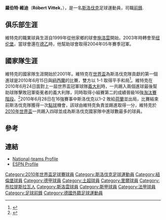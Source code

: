{{expand|time=2010-06-26T00:33:26+00:00}}
{{noteTA
|G1=Football
|G2=uefa
|T=zh-hans:罗伯特·维特克; zh-hk:羅伯特·維迪;zh-tw:羅伯特·維特克;
|1=zh-hans:维特克; zh-hk:維迪;zh-tw:維特克;
}}
{{Infobox Football biography 2
 | playername           = 罗伯特·维特克<br />Róbert Vittek
 | image                = [[File:Robert_Vittek_2008.jpg|200px]]
 | height               = {{height|m=1.87}}
 | dateofbirth          = {{birth date and age|1982|4|1|df=y}}
 | cityofbirth          = [[布拉提斯拉瓦|布拉提斯拉瓦]]
 | countryofbirth       = {{CZS}}
 | currentclub          = [[巴迪斯拉華施洛雲體育會|施洛雲]]  
 | clubnumber           =
 | position             = [[前鋒_(足球)|前鋒]]
| years1 = 1999–2003 | clubs1   = [[巴迪斯拉華施洛雲體育會|施洛雲]]                       | caps1 = 101 | goals1 = 47
| years2 = 2003–2008 | clubs2   = [[纽伦堡足球俱乐部|纽伦堡]]                                               | caps2 = 124 | goals2 = 36
| years3 = 2008–2010 | clubs3 = [[里爾奧林匹克體育會|里爾]]                                                | caps3 = 38  | goals3 = 7
| years4 = 2010      | clubs4 = → [[MKE安卡拉高古|安卡拉高古]]                             | caps4 = 12  | goals4 = 5
| years5 = 2010–2011 | clubs5 = [[MKE安卡拉高古|安卡拉高古]]                                      | caps5 = 12  | goals5 = 1
| years6 = 2011–2013 | clubs6 = [[特拉布宗体育|特拉布宗]]                                                    | caps6 = 6   | goals6 = 2
| years7 = 2013      | clubs7 = [[伊斯坦堡巴沙克舒希足球會|巴沙克舒希]] | caps7 = 0   | goals7 = 0
| years8 = 2013–2016 | clubs8 = [[巴迪斯拉華施洛雲體育會|施洛雲]]                         | caps8 = 47  | goals8 = 22
| years9 = 2016      | clubs9 = [[德布雷辛尼VSC|德布雷辛尼]]                                         | caps9 = 8   | goals9 = 2
| years10 = 2017–    | clubs10 = [[巴迪斯拉華施洛雲體育會|施洛雲]]                        | caps10 = 8  | goals10 = 1
| nationalyears1   = 2001– | nationalteam1   = [[斯洛伐克国家足球队|斯洛伐克]]        | nationalcaps1 = 81 | nationalgoals1 = 23
 | pcupdate             = 2010年6月1日
 | ntupdate             = 2010年6月28日
}}
'''羅伯特·維迪'''（'''Róbert Vittek'''，{{bd|1982年|4月1日|catIdx=Vittek, Robert}}），是一名[[斯洛伐克|斯洛伐克]]足球運動員，司職[[前鋒_(足球)|前鋒]].

== 俱乐部生涯 ==
維特克的職業球員生涯自1999年從他家鄉的球會[[巴迪斯拉華施洛雲體育會|施洛雲]]開始，2003年時轉會至[[纽伦堡足球俱乐部|纽伦堡]]，當球會還在[[德乙|德乙]]時，他幫助球會取得2004年05年賽季冠軍。

== 國家隊生涯 ==
維特克的國家隊生涯開始於2001年。維特克在[[世界盃足球賽|世界盃]]為斯洛伐克隊貢獻的第一個進球是2010年6月15日與[[紐西蘭國家足球隊|紐西蘭]]的比賽，雙方以 1–1 取得平手和局<ref>{{citeweb|url=http://news.bbc.co.uk/sport2/hi/football/world_cup_2010/matches/match_12/default.stm|title=New Zealand 1-1 Slovakia|date=2010-06-15|work=BBC Sport|accessdate=2010-06-15|archive-date=2020-05-03|archive-url=https://web.archive.org/web/20200503065007/http://news.bbc.co.uk/sport2/hi/football/world_cup_2010/matches/match_12/default.stm|dead-url=no}}</ref>。維特克在2010年6月24日面對上一屆世界盃冠軍球隊[[義大利國家足球隊|義大利]]時，一共踢入兩個進球最後幫助球隊擊敗冠軍衛冕者的義大利隊，同時取得小組賽第二的成績晉級16強[[2010年世界盃足球賽淘汰賽階段|淘汰賽階段]]。<ref>{{citeweb|url=http://news.bbc.co.uk/sport2/hi/football/world_cup_2010/matches/match_41/default.stm|title=Slovakia 3-2 Italy|date=2009-06-24|work=BBC Sport|accessdate=2010-06-24}}</ref>2010年6月28日在16強賽事中斯洛伐克以1–2 敗給[[荷蘭國家足球隊|荷蘭]]並出局，比賽結束前斯洛伐克隊獲得一次[[點球|點球]]機會，該球由維特克負責並踢進取得一分，維特克於[[2010年世界盃|2010年世界盃]]一共踢入四球並成為斯洛伐克國家隊中進球數最多的球員。

== 參考 ==
{{Reflist}}

== 連結 ==
* [http://www.national-football-teams.com/v2/player.php?id=6120 National-teams Profile]
* [http://soccernet.espn.go.com/player/_/id/84766/robert-vittek?cc=5739&ver=global ESPN Profile]

{{2010年世界杯足球赛斯洛伐克参赛名单}}

{{DEFAULTSORT:Vittek, Robert}}
[[Category:2010年世界盃足球賽球員|Category:2010年世界盃足球賽球員]]
[[Category:斯洛伐克足球運動員|Category:斯洛伐克足球運動員]]
[[Category:紐倫堡球員|Category:紐倫堡球員]]
[[Category:德甲球員|Category:德甲球員]]
[[Category:土超球員|Category:土超球員]]
[[Category:里爾球員|Category:里爾球員]]
[[Category:布拉提斯拉瓦人|Category:布拉提斯拉瓦人]]
[[Category:斯洛雲球員|Category:斯洛雲球員]]
[[Category:斯甲球員|Category:斯甲球員]]
[[Category:法甲球員|Category:法甲球員]]
[[Category:足球前鋒|Category:足球前鋒]]
[[Category:德國外籍足球運動員|Category:德國外籍足球運動員]]